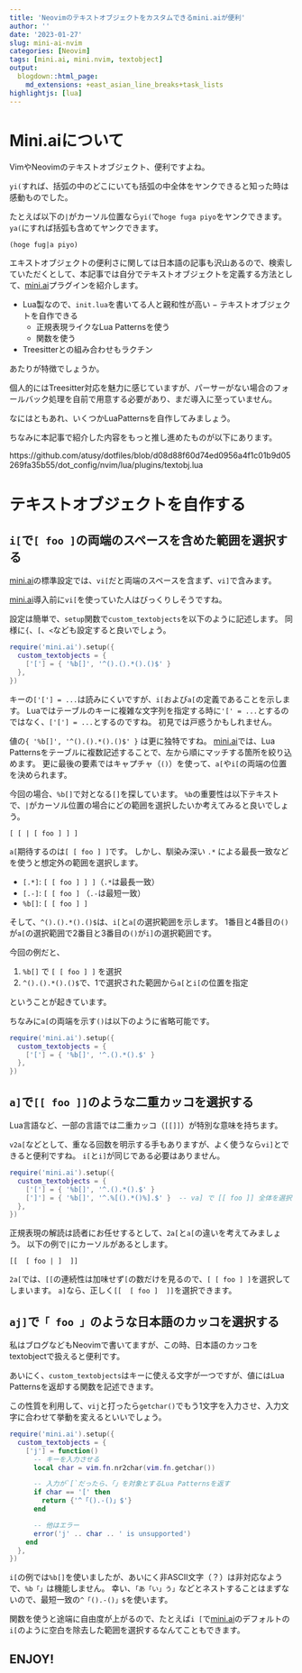 ```yaml
---
title: 'Neovimのテキストオブジェクトをカスタムできるmini.aiが便利'
author: ''
date: '2023-01-27'
slug: mini-ai-nvim
categories: [Neovim]
tags: [mini.ai, mini.nvim, textobject]
output:
  blogdown::html_page:
    md_extensions: +east_asian_line_breaks+task_lists
highlightjs: [lua]
---
```


# Mini.aiについて

VimやNeovimのテキストオブジェクト、便利ですよね。

`yi(`すれば、括弧の中のどこにいても括弧の中全体をヤンクできると知った時は感動ものでした。

たとえば以下の`|`がカーソル位置なら`yi(`で`hoge fuga piyo`をヤンクできます。
`ya(`にすれば括弧も含めてヤンクできます。

```
(hoge fug|a piyo)
```

エキストオブジェクトの便利さに関しては日本語の記事も沢山あるので、検索していただくとして、本記事では自分でテキストオブジェクトを定義する方法として、[mini.ai]プラグインを紹介します。

- Lua製なので、`init.lua`を書いてる人と親和性が高い
− テキストオブジェクトを自作できる
    - 正規表現ライクなLua Patternsを使う
    - 関数を使う
- Treesitterとの組み合わせもラクチン

あたりが特徴でしょうか。

個人的にはTreesitter対応を魅力に感じていますが、パーサーがない場合のフォールバック処理を自前で用意する必要があり、まだ導入に至っていません。

なにはともあれ、いくつかLuaPatternsを自作してみましょう。

ちなみに本記事で紹介した内容をもっと推し進めたものが以下にあります。

https://github.com/atusy/dotfiles/blob/d08d88f60d74ed0956a4f1c01b9d05269fa35b55/dot_config/nvim/lua/plugins/textobj.lua

# テキストオブジェクトを自作する

## `i[`で`[ foo ]`の両端のスペースを含めた範囲を選択する

[mini.ai]の標準設定では、`vi[`だと両端のスペースを含まず、`vi]`で含みます。

[mini.ai]導入前に`vi[`を使っていた人はびっくりしそうですね。

設定は簡単で、`setup`関数で`custom_textobjects`を以下のように記述します。
同様に`{`、`[`、`<`なども設定すると良いでしょう。

``` lua
require('mini.ai').setup({
  custom_textobjects = {
    ['['] = { '%b[]', '^().().*().()$' }
  },
})
```

キーの`['['] = ...`は読みにくいですが、`i[`および`a[`の定義であることを示します。
Luaではテーブルのキーに複雑な文字列を指定する時に`'[' = ...`とするのではなく、`['['] = ...`とするのですね。
初見では戸惑うかもしれません。

値の`{ '%b[]', '^().().*().()$' }` は更に独特ですね。
[mini.ai]では、Lua Patternsをテーブルに複数記述することで、左から順にマッチする箇所を絞り込めます。
更に最後の要素ではキャプチャ（`()`）を使って、`a[`や`i[`の両端の位置を決められます。

今回の場合、`%b[]`で対となる`[]`を探しています。
`%b`の重要性は以下テキストで、`|`がカーソル位置の場合にどの範囲を選択したいか考えてみると良いでしょう。

```
[ [ | [ foo ] ] ]
```

`a[`期待するのは`[ [ foo ] ]`です。
しかし、馴染み深い `.*` による最長一致などを使うと想定外の範囲を選択します。

- `[.*]`: `[ [ foo ] ] ]`（`.*`は最長一致）
- `[.-]`: `[ [ foo ]` （`.-`は最短一致）
- `%b[]`: `[ [ foo ] ]`

そして、`^().().*().()$`は、`i[`と`a[`の選択範囲を示します。
1番目と4番目の`()`が`a[`の選択範囲で2番目と3番目の`()`が`i]`の選択範囲です。

今回の例だと、

1. `%b[]` で `[ [ foo ] ]` を選択
1. `^().().*().()$`で、1で選択された範囲から`a[`と`i[`の位置を指定

ということが起きています。

ちなみに`a[`の両端を示す`()`は以下のように省略可能です。

``` lua
require('mini.ai').setup({
  custom_textobjects = {
    ['['] = { '%b[]', '^.().*().$' }
  },
})
```


## `a]`で`[[ foo ]]`のような二重カッコを選択する

Lua言語など、一部の言語では二重カッコ（`[[]]`）が特別な意味を持ちます。

`v2a[`などとして、重なる回数を明示する手もありますが、よく使うなら`vi]`とできると便利ですね。
`i[`と`i]`が同じである必要はありません。

``` lua
require('mini.ai').setup({
  custom_textobjects = {
    ['['] = { '%b[]', '^.().*().$' }
    [']'] = { '%b[]', '^.%[().*()%].$' }  -- va] で [[ foo ]] 全体を選択できるようになる
  },
})
```

正規表現の解読は読者にお任せするとして、`2a[`と`a[`の違いを考えてみましょう。
以下の例で`|`にカーソルがあるとします。

```
[[  [ foo | ]  ]]
```

`2a[`では、`[[`の連続性は加味せず`[`の数だけを見るので、`[ [ foo ] ]`を選択してしまいます。
`a]`なら、正しく`[[  [ foo ]  ]]`を選択できます。

## `aj]`で`「 foo 」`のような日本語のカッコを選択する

私はブログなどもNeovimで書いてますが、この時、日本語のカッコをtextobjectで扱えると便利です。

あいにく、`custom_textobjects`はキーに使える文字が一つですが、値にはLua Patternsを返却する関数を記述できます。

この性質を利用して、`vij`と打ったら`getchar()`でもう1文字を入力させ、入力文字に合わせて挙動を変えるといいでしょう。

``` lua
require('mini.ai').setup({
  custom_textobjects = {
    ['j'] = function()
      -- キーを入力させる
      local char = vim.fn.nr2char(vim.fn.getchar())

      -- 入力が`[`だったら、「」を対象とするLua Patternsを返す
      if char == '[' then
        return {'^「().-()」$'}
      end

      -- 他はエラー
      error('j' .. char .. ' is unsupported')
    end
  },
})
```

`i[`の例では`%b[]`を使いましたが、あいにく非ASCII文字（？）は非対応なようで、`%b「」`は機能しません。
幸い、`「あ「い」う」`などとネストすることはまずないので、最短一致の`^「().-()」$`を使います。

関数を使うと途端に自由度が上がるので、たとえば`i [`で[mini.ai]のデフォルトの`i[`のように空白を除去した範囲を選択するなんてこともできます。

## ENJOY!

[mini.ai]: https://github.com/echasnovski/mini.ai
[mini.surround]: https://github.com/echasnovski/mini.surround
[vim-textobj-user]: https://github.com/kana/vim-textobj-user
